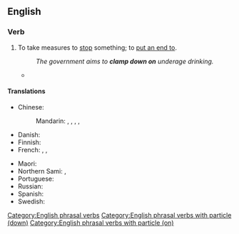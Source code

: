 ==English==

===Verb===
{{en-verb|clamps down on|clamping down on|clamped down on}}

# {{lb|en|transitive|idiomatic}} To take measures to [[stop]] something; to [[put an end to]].
#: ''The government aims to '''clamp down on''' underage drinking.''
#* {{quote-journal
|en
|date=July 3, 2018
|author=Phil McNulty
|title=Colombia 1 - 1 England
|work=BBC Sport
|url=https://www.bbc.com/sport/football/44610244
|page=
|passage=American referee Mike Geiger's failure to '''clamp down on''' early misdemeanours led to him losing control of a game that Colombia seemed determined to turn into a battle.}}

====Translations====
{{trans-top|to take measures to stop something}}
* Chinese:
*: Mandarin: {{t+|cmn|壓制}}, {{t+|cmn|压制|tr=yāzhì}}, {{t+|cmn|制止|tr=zhìzhǐ}}, {{t+|cmn|鎮壓}}, {{t+|cmn|镇压|tr=zhènyā}}
* Danish: {{t|da|slå ned på}}
* Finnish: {{t+|fi|puuttua}}
* French: {{t|fr|[[lutter]] [[contre]]}}, {{t|fr|[[faire]] [[cesser]]}}, {{t+|fr|mettre un terme}}
{{trans-mid}}
* Maori: {{t|mi|pēhipēhi}}
* Northern Sami: {{t|se|loahpahit}}, {{t|se|loaktit}}
* Portuguese: {{t-needed|pt}}
* Russian: {{t+|ru|покончить}}
* Spanish: {{t-needed|es}}
* Swedish: {{t+|sv|sätta stopp för}}
{{trans-bottom}}

[[Category:English phrasal verbs]]
[[Category:English phrasal verbs with particle (down)]]
[[Category:English phrasal verbs with particle (on)]]
